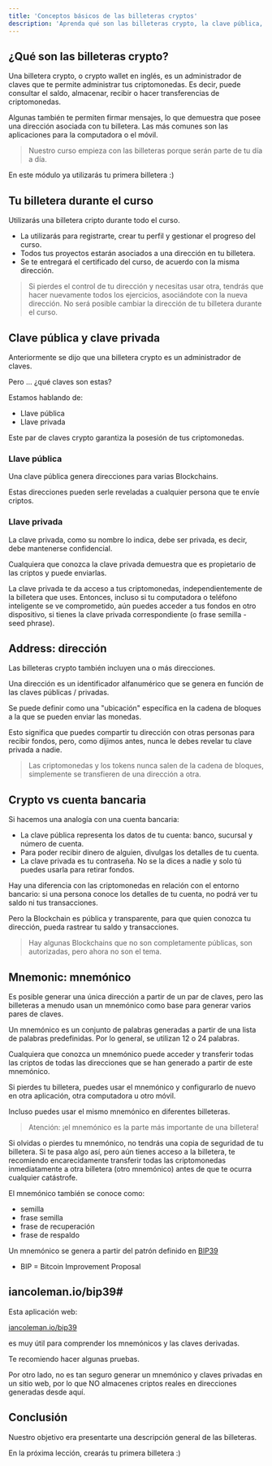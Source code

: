---
title: 'Conceptos básicos de las billeteras cryptos'
description: 'Aprenda qué son las billeteras crypto, la clave pública, la clave privada y el mnemónico'
---

## ¿Qué son las billeteras crypto?

Una billetera crypto, o crypto wallet en inglés,
es un administrador de claves que te permite administrar tus criptomonedas.
Es decir, puede consultar el saldo, almacenar, recibir o hacer transferencias de criptomonedas.

Algunas también te permiten firmar mensajes,
lo que demuestra que posee una dirección asociada con tu billetera.
Las más comunes son las aplicaciones para la computadora o el móvil.

> Nuestro curso empieza con las billeteras porque serán parte de tu día a día.

En este módulo ya utilizarás tu primera billetera :)

## Tu billetera durante el curso

Utilizarás una billetera cripto durante todo el curso.

- La utilizarás para registrarte, crear tu perfil y gestionar el progreso del curso.
- Todos tus proyectos estarán asociados a una dirección en tu billetera.
- Se te entregará el certificado del curso, de acuerdo con la misma dirección.

> Si pierdes el control de tu dirección y necesitas usar otra,
> tendrás que hacer nuevamente todos los ejercicios, asociándote con la nueva dirección.
> No será posible cambiar la dirección de tu billetera durante el curso.

## Clave pública y clave privada

Anteriormente se dijo que una billetera crypto es un administrador de claves.

Pero ... ¿qué claves son estas?

Estamos hablando de:

- Llave pública
- Llave privada

Este par de claves crypto garantiza la posesión de tus criptomonedas.

### Llave pública

Una clave pública genera direcciones para varias Blockchains.

Estas direcciones pueden serle reveladas a cualquier persona que te envíe criptos.

### Llave privada

La clave privada, como su nombre lo indica, debe ser privada,
es decir, debe mantenerse confidencial.

Cualquiera que conozca la clave privada demuestra que es propietario de las criptos y puede enviarlas.

La clave privada te da acceso a tus criptomonedas,
independientemente de la billetera que uses.
Entonces, incluso si tu computadora o teléfono inteligente se ve comprometido,
aún puedes acceder a tus fondos en otro dispositivo,
si tienes la clave privada correspondiente (o frase semilla - seed phrase).

## Address: dirección

Las billeteras crypto también incluyen una o más direcciones.

Una dirección es un identificador alfanumérico que se genera en función de las claves públicas / privadas.

Se puede definir como una "ubicación" específica en la cadena de bloques a la que se pueden enviar las monedas.

Esto significa que puedes compartir tu dirección con otras personas para recibir fondos,
pero, como dijimos antes, nunca le debes revelar tu clave privada a nadie.

> Las criptomonedas y los tokens nunca salen de la cadena de bloques,
> simplemente se transfieren de una dirección a otra.

## Crypto vs cuenta bancaria

Si hacemos una analogía con una cuenta bancaria:

- La clave pública representa los datos de tu cuenta: banco, sucursal y número de cuenta.
- Para poder recibir dinero de alguien, divulgas los detalles de tu cuenta.
- La clave privada es tu contraseña.
  No se la dices a nadie y solo tú puedes usarla para retirar fondos.

Hay una diferencia con las criptomonedas en relación con el entorno bancario:
si una persona conoce los detalles de tu cuenta, no podrá ver tu saldo ni tus transacciones.

Pero la Blockchain es pública y transparente,
para que quien conozca tu dirección,
pueda rastrear tu saldo y transacciones.

> Hay algunas Blockchains que no son completamente públicas,
> son autorizadas, pero ahora no son el tema.

## Mnemonic: mnemónico

Es posible generar una única dirección a partir de un par de claves,
pero las billeteras a menudo usan un mnemónico como base para generar varios pares de claves.

Un mnemónico es un conjunto de palabras generadas a partir de una lista de palabras predefinidas.
Por lo general, se utilizan 12 o 24 palabras.

Cualquiera que conozca un mnemónico puede acceder y
transferir todas las criptos de todas las direcciones que se han generado a partir de este mnemónico.

Si pierdes tu billetera, puedes usar el mnemónico y
configurarlo de nuevo en otra aplicación, otra computadora u otro móvil.

Incluso puedes usar el mismo mnemónico en diferentes billeteras.

> Atención: ¡el mnemónico es la parte más importante de una billetera!

Si olvidas o pierdes tu mnemónico, no tendrás una copia de seguridad de tu billetera.
Si te pasa algo así, pero aún tienes acceso a la billetera,
te recomiendo encarecidamente transferir todas las criptomonedas inmediatamente a otra billetera (otro mnemónico)
antes de que te ocurra cualquier catástrofe.

El mnemónico también se conoce como:

- semilla
- frase semilla
- frase de recuperación
- frase de respaldo

Un mnemónico se genera a partir del patrón definido en
[BIP39](https://github.com/bitcoin/bips/blob/master/bip-0039.mediawiki)

- BIP = Bitcoin Improvement Proposal

## iancoleman.io/bip39#

Esta aplicación web:

[iancoleman.io/bip39](https://iancoleman.io/bip39/)

es muy útil para comprender los mnemónicos y las claves derivadas.

Te recomiendo hacer algunas pruebas.

Por otro lado, no es tan seguro generar un mnemónico y claves privadas en un sitio web,
por lo que NO almacenes criptos reales en direcciones generadas desde aquí.

## Conclusión

Nuestro objetivo era presentarte una descripción general de las billeteras.

En la próxima lección, crearás tu primera billetera :)
